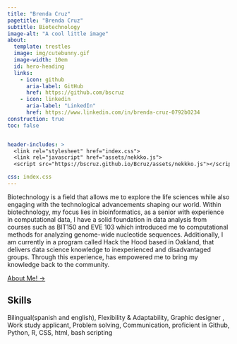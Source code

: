 ```yaml
---
title: "Brenda Cruz"
pagetitle: "Brenda Cruz"
subtitle: Biotechnology
image-alt: "A cool little image"
about:
  template: trestles
  image: img/cutebunny.gif
  image-width: 10em
  id: hero-heading
  links:
    - icon: github
      aria-label: GitHub
      href: https://github.com/bscruz
    - icon: linkedin
      aria-label: "LinkedIn"
      href: https://www.linkedin.com/in/brenda-cruz-0792b0234
construction: true
toc: false


header-includes: >
  <link rel="stylesheet" href="index.css">
  <link rel="javascript" href="assets/nekkko.js">
  <script src="https://bscruz.github.io/Bcruz/assets/nekkko.js"></script>

css: index.css
---
```


:::{#hero-heading}
Biotechnology is a field that allows me to explore the life sciences while also engaging with the technological advancements shaping our world. Within biotechnology, my focus lies in bioinformatics, as a senior with experience in computational data, I have a solid foundation in data analysis from courses such as BIT150 and EVE 103 which introduced me to computational methods for analyzing genome-wide nucleotide sequences. Additionally, I am currently in a program called Hack the Hood based in Oakland, that delivers data science knowledge to inexperienced and disadvantaged groups. Through this experience, has empowered me to bring my knowledge back to the community.

[About Me! →](/about.qmd){.about-links .subtitle}
:::

<!-- hero-heading -->
:::{.br}
:::
## Skills 
::: column-screen
::: holder
::: news

Bilingual(spanish and english), Flexibility & Adaptability, Graphic designer , Work study applicant, Problem solving, Communication, proficient in Github, Python, R, CSS, html, bash scripting
:::
:::
:::


